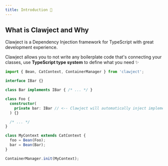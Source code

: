 ```yaml
---
title: Introduction 👋
---
```




## What is Clawject and Why
Clawject is a Dependency Injection framework for TypeScript with great development experience.

Clawject allows you to not write any boilerplate code that's connecting your classes,
use <b>TypeScript type system</b> to define what you need ✨

```ts title="main.ts"
import { Bean, CatContext, ContainerManager } from 'clawject';

interface IBar {}

class Bar implements IBar { /* ... */ }

class Foo {
  constructor(
    private bar: IBar // <-- Clawject will automatically inject implementation of IBar interface
  ) {}

  /* ... */
}

class MyContext extends CatContext {
  foo = Bean(Foo);
  bar = Bean(Bar);
}

ContainerManager.init(MyContext);
```
